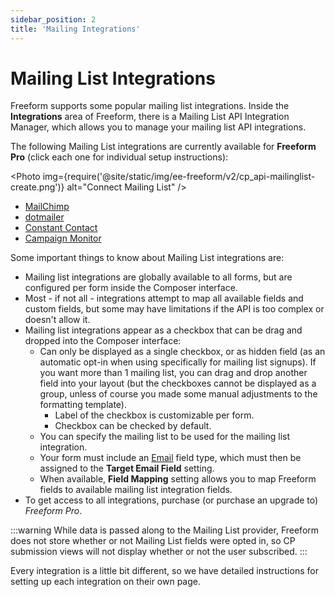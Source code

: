 ```yaml
---
sidebar_position: 2
title: 'Mailing Integrations'
---
```



# Mailing List Integrations

Freeform supports some popular mailing list integrations. Inside the **Integrations** area of Freeform, there is a Mailing List API Integration Manager, which allows you to manage your mailing list API integrations.

The following Mailing List integrations are currently available for **Freeform Pro** (click each one for individual setup instructions):

<Photo
  img={require('@site/static/img/ee-freeform/v2/cp_api-mailinglist-create.png')}
  alt="Connect Mailing List"
/>

- [MailChimp](./mailchimp.mdx)
- [dotmailer](./dotmailer.mdx)
- [Constant Contact](./constant-contact.mdx)
- [Campaign Monitor](./campaign-monitor.mdx)

Some important things to know about Mailing List integrations are:

- Mailing list integrations are globally available to all forms, but are configured per form inside the Composer interface.
- Most - if not all - integrations attempt to map all available fields and custom fields, but some may have limitations if the API is too complex or doesn't allow it.
- Mailing list integrations appear as a checkbox that can be drag and dropped into the Composer interface:
  - Can only be displayed as a single checkbox, or as hidden field (as an automatic opt-in when using specifically for mailing list signups). If you want more than 1 mailing list, you can drag and drop another field into your layout (but the checkboxes cannot be displayed as a group, unless of course you made some manual adjustments to the formatting template).
    - Label of the checkbox is customizable per form.
    - Checkbox can be checked by default.
  - You can specify the mailing list to be used for the mailing list integration.
  - Your form must include an [Email](../../forms/fields-field-types.mdx#fields-email) field type, which must then be assigned to the **Target Email Field** setting.
  - When available, **Field Mapping** setting allows you to map Freeform fields to available mailing list integration fields.
- To get access to all integrations, purchase (or purchase an upgrade to) _Freeform Pro_.

:::warning
While data is passed along to the Mailing List provider, Freeform does not store whether or not Mailing List fields were opted in, so CP submission views will not display whether or not the user subscribed.
:::

Every integration is a little bit different, so we have detailed instructions for setting up each integration on their own page.
